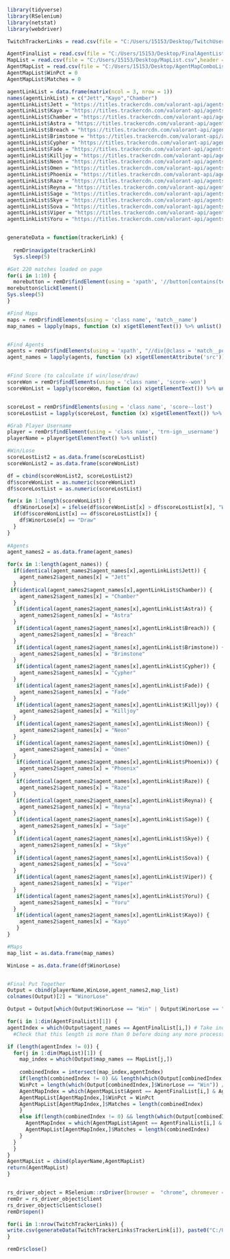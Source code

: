 ```{r}
library(tidyverse)
library(RSelenium)
library(netstat)
library(webdriver)
```


```{r}

TwitchTrackerLinks = read.csv(file = "C:/Users/15153/Desktop/TwitchUsernameTrackerLink.csv")

AgentFinalList = read.csv(file = "C:/Users/15153/Desktop/FinalAgentList.csv", header = TRUE)
MapList = read.csv(file = "C:/Users/15153/Desktop/MapList.csv",header = TRUE)
AgentMapList = read.csv(file = "C:/Users/15153/Desktop/AgentMapComboList.csv", header = TRUE)
AgentMapList$WinPct = 0
AgentMapList$Matches = 0

agentLinkList = data.frame(matrix(ncol = 3, nrow = 1))
names(agentLinkList) = c("Jett","Kayo","Chamber")
agentLinkList$Jett = "https://titles.trackercdn.com/valorant-api/agents/add6443a-41bd-e414-f6ad-e58d267f4e95/displayicon.png"
agentLinkList$Kayo = "https://titles.trackercdn.com/valorant-api/agents/601dbbe7-43ce-be57-2a40-4abd24953621/displayicon.png"
agentLinkList$Chamber = "https://titles.trackercdn.com/valorant-api/agents/22697a3d-45bf-8dd7-4fec-84a9e28c69d7/displayicon.png"
agentLinkList$Astra = "https://titles.trackercdn.com/valorant-api/agents/41fb69c1-4189-7b37-f117-bcaf1e96f1bf/displayicon.png"
agentLinkList$Breach = "https://titles.trackercdn.com/valorant-api/agents/5f8d3a7f-467b-97f3-062c-13acf203c006/displayicon.png"
agentLinkList$Brimstone = "https://titles.trackercdn.com/valorant-api/agents/9f0d8ba9-4140-b941-57d3-a7ad57c6b417/displayicon.png"
agentLinkList$Cypher = "https://titles.trackercdn.com/valorant-api/agents/117ed9e3-49f3-6512-3ccf-0cada7e3823b/displayicon.png"
agentLinkList$Fade = "https://titles.trackercdn.com/valorant-api/agents/dade69b4-4f5a-8528-247b-219e5a1facd6/displayicon.png"
agentLinkList$Killjoy = "https://titles.trackercdn.com/valorant-api/agents/1e58de9c-4950-5125-93e9-a0aee9f98746/displayicon.png"
agentLinkList$Neon = "https://titles.trackercdn.com/valorant-api/agents/bb2a4828-46eb-8cd1-e765-15848195d751/displayicon.png"
agentLinkList$Omen = "https://titles.trackercdn.com/valorant-api/agents/8e253930-4c05-31dd-1b6c-968525494517/displayicon.png"
agentLinkList$Phoenix = "https://titles.trackercdn.com/valorant-api/agents/eb93336a-449b-9c1b-0a54-a891f7921d69/displayicon.png"
agentLinkList$Raze = "https://titles.trackercdn.com/valorant-api/agents/f94c3b30-42be-e959-889c-5aa313dba261/displayicon.png"
agentLinkList$Reyna = "https://titles.trackercdn.com/valorant-api/agents/a3bfb853-43b2-7238-a4f1-ad90e9e46bcc/displayicon.png"
agentLinkList$Sage = "https://titles.trackercdn.com/valorant-api/agents/569fdd95-4d10-43ab-ca70-79becc718b46/displayicon.png"
agentLinkList$Skye = "https://titles.trackercdn.com/valorant-api/agents/6f2a04ca-43e0-be17-7f36-b3908627744d/displayicon.png"
agentLinkList$Sova = "https://titles.trackercdn.com/valorant-api/agents/320b2a48-4d9b-a075-30f1-1f93a9b638fa/displayicon.png"
agentLinkList$Viper = "https://titles.trackercdn.com/valorant-api/agents/707eab51-4836-f488-046a-cda6bf494859/displayicon.png"
agentLinkList$Yoru = "https://titles.trackercdn.com/valorant-api/agents/7f94d92c-4234-0a36-9646-3a87eb8b5c89/displayicon.png"
```


```{r}

```


```{r}

generateData = function(trackerLink) {
  
  remDr$navigate(trackerLink)
  Sys.sleep(5)

#Get 220 matches loaded on page
for(i in 1:10) {
  morebutton = remDr$findElement(using = 'xpath', '//button[contains(text(), "Load More Matches")]')
morebutton$clickElement()
Sys.sleep(5)
}

#Find Maps
maps = remDr$findElements(using = 'class name', 'match__name')
map_names = lapply(maps, function (x) x$getElementText()) %>% unlist()


#Find Agents
agents = remDr$findElements(using = 'xpath', "//div[@class = 'match__portrait']//img")
agent_names = lapply(agents, function (x) x$getElementAttribute('src')) %>% unlist()


#Find Score (to calculate if win/lose/draw)
scoreWon = remDr$findElements(using = 'class name', 'score--won')
scoreWonList = lapply(scoreWon, function (x) x$getElementText()) %>% unlist()


scoreLost = remDr$findElements(using = 'class name', 'score--lost')
scoreLostList = lapply(scoreLost, function (x) x$getElementText()) %>% unlist()

#Grab Player Username
player = remDr$findElement(using = 'class name', 'trn-ign__username')
playerName = player$getElementText() %>% unlist()

#Win/Lose
scoreLostList2 = as.data.frame(scoreLostList)
scoreWonList2 = as.data.frame(scoreWonList)

df = cbind(scoreWonList2, scoreLostList2)
df$scoreWonList = as.numeric(scoreWonList)
df$scoreLostList = as.numeric(scoreLostList)

for(x in 1:length(scoreWonList)) {
  df$WinorLose[x] = ifelse(df$scoreWonList[x] > df$scoreLostList[x], "Win", "Lose")
  if(df$scoreWonList[x] == df$scoreLostList[x]) {
    df$WinorLose[x] == "Draw"
  }
}
 
#Agents
agent_names2 = as.data.frame(agent_names)

for(x in 1:length(agent_names)) {
  if(identical(agent_names2$agent_names[x],agentLinkList$Jett)) {
    agent_names2$agent_names[x] = "Jett"
  }
 if(identical(agent_names2$agent_names[x],agentLinkList$Chamber)) {
    agent_names2$agent_names[x] = "Chamber"
  }
   if(identical(agent_names2$agent_names[x],agentLinkList$Astra)) {
    agent_names2$agent_names[x] = "Astra"
  }
   if(identical(agent_names2$agent_names[x],agentLinkList$Breach)) {
    agent_names2$agent_names[x] = "Breach"
  }
   if(identical(agent_names2$agent_names[x],agentLinkList$Brimstone)) {
    agent_names2$agent_names[x] = "Brimstone"
  }
   if(identical(agent_names2$agent_names[x],agentLinkList$Cypher)) {
    agent_names2$agent_names[x] = "Cypher"
  }
   if(identical(agent_names2$agent_names[x],agentLinkList$Fade)) {
    agent_names2$agent_names[x] = "Fade"
  }
   if(identical(agent_names2$agent_names[x],agentLinkList$Killjoy)) {
    agent_names2$agent_names[x] = "Killjoy"
  }
   if(identical(agent_names2$agent_names[x],agentLinkList$Neon)) {
    agent_names2$agent_names[x] = "Neon"
  }
   if(identical(agent_names2$agent_names[x],agentLinkList$Omen)) {
    agent_names2$agent_names[x] = "Omen"
  }
   if(identical(agent_names2$agent_names[x],agentLinkList$Phoenix)) {
    agent_names2$agent_names[x] = "Phoenix"
  }
   if(identical(agent_names2$agent_names[x],agentLinkList$Raze)) {
    agent_names2$agent_names[x] = "Raze"
  }
   if(identical(agent_names2$agent_names[x],agentLinkList$Reyna)) {
    agent_names2$agent_names[x] = "Reyna"
  }
   if(identical(agent_names2$agent_names[x],agentLinkList$Sage)) {
    agent_names2$agent_names[x] = "Sage"
  }
   if(identical(agent_names2$agent_names[x],agentLinkList$Skye)) {
    agent_names2$agent_names[x] = "Skye"
  }
   if(identical(agent_names2$agent_names[x],agentLinkList$Sova)) {
    agent_names2$agent_names[x] = "Sova"
  }
   if(identical(agent_names2$agent_names[x],agentLinkList$Viper)) {
    agent_names2$agent_names[x] = "Viper"
  }
   if(identical(agent_names2$agent_names[x],agentLinkList$Yoru)) {
    agent_names2$agent_names[x] = "Yoru"
  }
   if(identical(agent_names2$agent_names[x],agentLinkList$Kayo)) {
    agent_names2$agent_names[x] = "Kayo"
   }
}

#Maps
map_list = as.data.frame(map_names)

WinLose = as.data.frame(df$WinorLose)


#Final Put Together
Output = cbind(playerName,WinLose,agent_names2,map_list)
colnames(Output)[2] = "WinorLose"

Output = Output[which(Output$WinorLose == "Win" | Output$WinorLose == "Lose"),]

for(i in 1:dim(AgentFinalList)[1]) {
agentIndex = which(Output$agent_names == AgentFinalList[i,]) # Take indexes for each game for each agent
  #Check that this length is more than 0 before doing any more processsing

if (length(agentIndex != 0)) {
  for(j in 1:dim(MapList)[1]) {
    map_index = which(Output$map_names == MapList[j,])
    
    combinedIndex = intersect(map_index,agentIndex)
    if(length(combinedIndex != 0) && length(which(Output[combinedIndex,]$WinorLose == "Win")) != 0) {
    WinPct = length(which(Output[combinedIndex,]$WinorLose == "Win")) / length(combinedIndex)
    AgentMapIndex = which(AgentMapList$Agent == AgentFinalList[i,] & AgentMapList$Map == MapList[j,])
    AgentMapList[AgentMapIndex,]$WinPct = WinPct
    AgentMapList[AgentMapIndex,]$Matches = length(combinedIndex)
    }
    else if(length(combinedIndex != 0) && length(which(Output[combinedIndex,]$WinorLose == "Win")) == 0) {
      AgentMapIndex = which(AgentMapList$Agent == AgentFinalList[i,] & AgentMapList$Map == MapList[j,])
      AgentMapList[AgentMapIndex,]$Matches = length(combinedIndex)
    }
  }
  }
}
AgentMapList = cbind(playerName,AgentMapList)
return(AgentMapList)
}



```

```{r}

rs_driver_object = RSelenium::rsDriver(browser =  "chrome", chromever = "101.0.4951.41", port = free_port())
remDr = rs_driver_object$client
rs_driver_object$client$close()
remDr$open()

for(i in 1:nrow(TwitchTrackerLinks)) {                  
write.csv(generateData(TwitchTrackerLinks$TrackerLink[i]), paste0("C:/Users/15153/Desktop/Data/",TwitchTrackerLinks$TwitchName[i], ".csv"))
}

remDr$close()
```

